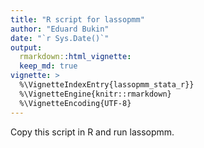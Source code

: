 ```yaml
---
title: "R script for lassopmm"
author: "Eduard Bukin"
date: "`r Sys.Date()`"
output: 
  rmarkdown::html_vignette:
  keep_md: true
vignette: >
  %\VignetteIndexEntry{lassopmm_stata_r}}
  %\VignetteEngine{knitr::rmarkdown}
  %\VignetteEncoding{UTF-8}
---
```



Copy this script in R and run lassopmm.


```r
```




